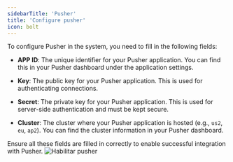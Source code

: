 ```yaml
---
sidebarTitle: 'Pusher'
title: 'Configure pusher'
icon: bolt
---
```

To configure Pusher in the system, you need to fill in the following fields:

- **APP ID**: The unique identifier for your Pusher application. You can find this in your Pusher dashboard under the application settings.

- **Key**: The public key for your Pusher application. This is used for authenticating connections.

- **Secret**: The private key for your Pusher application. This is used for server-side authentication and must be kept secure.

- **Cluster**: The cluster where your Pusher application is hosted (e.g., `us2`, `eu`, `ap2`). You can find the cluster information in your Pusher dashboard.

Ensure all these fields are filled in correctly to enable successful integration with Pusher.
<img src="/images/instance/pusher.png" alt="Habilitar pusher " />